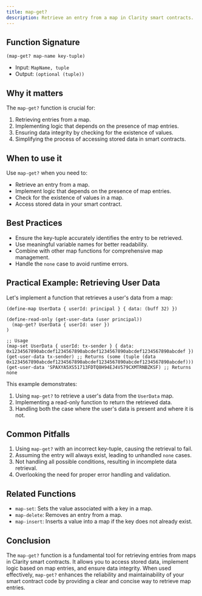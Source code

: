 ```yaml
---
title: map-get?
description: Retrieve an entry from a map in Clarity smart contracts.
---
```


## Function Signature

```clarity
(map-get? map-name key-tuple)
```

- Input: `MapName, tuple`
- Output: `(optional (tuple))`

## Why it matters

The `map-get?` function is crucial for:

1. Retrieving entries from a map.
2. Implementing logic that depends on the presence of map entries.
3. Ensuring data integrity by checking for the existence of values.
4. Simplifying the process of accessing stored data in smart contracts.

## When to use it

Use `map-get?` when you need to:

- Retrieve an entry from a map.
- Implement logic that depends on the presence of map entries.
- Check for the existence of values in a map.
- Access stored data in your smart contract.

## Best Practices

- Ensure the key-tuple accurately identifies the entry to be retrieved.
- Use meaningful variable names for better readability.
- Combine with other map functions for comprehensive map management.
- Handle the `none` case to avoid runtime errors.

## Practical Example: Retrieving User Data

Let's implement a function that retrieves a user's data from a map:

```clarity
(define-map UserData { userId: principal } { data: (buff 32) })

(define-read-only (get-user-data (user principal))
  (map-get? UserData { userId: user })
)

;; Usage
(map-set UserData { userId: tx-sender } { data: 0x1234567890abcdef1234567890abcdef1234567890abcdef1234567890abcdef })
(get-user-data tx-sender) ;; Returns (some (tuple (data 0x1234567890abcdef1234567890abcdef1234567890abcdef1234567890abcdef)))
(get-user-data 'SPAXYA5XS51713FDTQ8H94EJ4V579CXMTRNBZKSF) ;; Returns none
```

This example demonstrates:
1. Using `map-get?` to retrieve a user's data from the `UserData` map.
2. Implementing a read-only function to return the retrieved data.
3. Handling both the case where the user's data is present and where it is not.

## Common Pitfalls

1. Using `map-get?` with an incorrect key-tuple, causing the retrieval to fail.
2. Assuming the entry will always exist, leading to unhandled `none` cases.
3. Not handling all possible conditions, resulting in incomplete data retrieval.
4. Overlooking the need for proper error handling and validation.

## Related Functions

- `map-set`: Sets the value associated with a key in a map.
- `map-delete`: Removes an entry from a map.
- `map-insert`: Inserts a value into a map if the key does not already exist.

## Conclusion

The `map-get?` function is a fundamental tool for retrieving entries from maps in Clarity smart contracts. It allows you to access stored data, implement logic based on map entries, and ensure data integrity. When used effectively, `map-get?` enhances the reliability and maintainability of your smart contract code by providing a clear and concise way to retrieve map entries.
